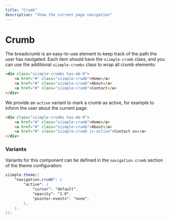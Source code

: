 ```yaml
---
title: "Crumb"
description: "Show the current page navigation"
---
```


# Crumb

The breadcrumb is an easy-to-use element to keep track of the path the user has navigated. 
Each item should have the `siimple-crumb` class, and you can use the additional `siimple-crumbs` class to wrap all crumb elements:

```html live=true
<div class="siimple-crumbs has-mb-0">
    <a href="#" class="siimple-crumb">Home</a>
    <a href="#" class="siimple-crumb">About</a>
    <a href="#" class="siimple-crumb">Contact</a>
</div>
```

We provide an `active` variant to mark a crumb as active, for example to inform the user about the current page.

```html live=true
<div class="siimple-crumbs has-mb-0">
    <a href="#" class="siimple-crumb">Home</a>
    <a href="#" class="siimple-crumb">About</a>
    <a href="#" class="siimple-crumb is-active">Contact us</a>
</div>
```

### Variants

Variants for this component can be defined in the `navigation.crumb` section of the theme configuration:

```scss
siimple.theme((
    "navigation.crumb": (
        "active": (
            "cursor": "default",
            "opacity": "1.0",
            "pointer-events": "none",
        ),
    ),
));
```
